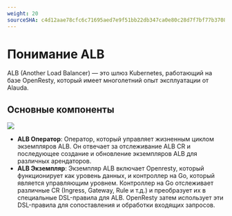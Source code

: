 ```yaml
---
weight: 20
sourceSHA: c4d12aae78cfc6c71695aed7e9f51bb22db347ca0e80c28d7f7bf77b3708c64c
---
```


# Понимание ALB

ALB (Another Load Balancer) — это шлюз Kubernetes, работающий на базе OpenResty, который имеет многолетний опыт эксплуатации от Alauda.

## Основные компоненты

![](../../../../en/configure/networking/assets/alb_architecture.png)

- **ALB Оператор**: Оператор, который управляет жизненным циклом экземпляров ALB. Он отвечает за отслеживание ALB CR и последующее создание и обновление экземпляров ALB для различных арендаторов.
- **ALB Экземпляр**: Экземпляр ALB включает Openresty, который функционирует как уровень данных, и контроллер на Go, который является управляющим уровнем. Контроллер на Go отслеживает различные CR (Ingress, Gateway, Rule и т.д.) и преобразует их в специальные DSL-правила для ALB. OpenResty затем использует эти DSL-правила для сопоставления и обработки входящих запросов.
